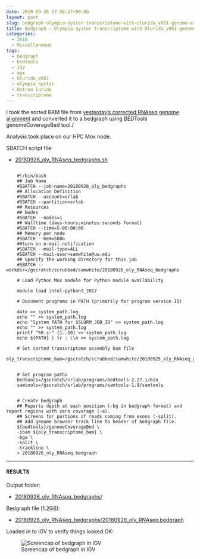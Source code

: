```yaml
---
date: 2018-09-26 17:58:17+00:00
layout: post
slug: bedgraph-olympia-oyster-transcriptome-with-olurida_v081-genome-assembly
title: Bedgraph – Olympia oyster transcriptome with Olurida_v081 genome assembly
categories:
  - 2018
  - Miscellaneous
tags:
  - bedgraph
  - bedtools
  - IGV
  - mox
  - Olurida_v081
  - olympia oyster
  - Ostrea lurida
  - transcriptome
---
```


I took the sorted BAM file from [yesterday's corrected RNAseq genome alignment](https://robertslab.github.io/sams-notebook/posts/2018/2018-09-25-transcriptome-alignment-olympia-oyster-rnaseq-reads-aligned-to-genome-with-hisat2/) and converted it to a bedgraph using BEDTools genomeCoverageBed tool./

Analysis took place on our HPC Mox node.

SBATCH script file:





  * [20180926_oly_RNAseq_bedgraphs.sh](https://owl.fish.washington.edu/Athaliana/20180926_oly_RNAseq_bedgraphs/20180926_oly_RNAseq_bedgraphs.sh)





<pre><code>
    #!/bin/bash
    ## Job Name
    #SBATCH --job-name=20180926_oly_bedgraphs
    ## Allocation Definition
    #SBATCH --account=srlab
    #SBATCH --partition=srlab
    ## Resources
    ## Nodes
    #SBATCH --nodes=1
    ## Walltime (days-hours:minutes:seconds format)
    #SBATCH --time=5-00:00:00
    ## Memory per node
    #SBATCH --mem=500G
    ##turn on e-mail notification
    #SBATCH --mail-type=ALL
    #SBATCH --mail-user=samwhite@uw.edu
    ## Specify the working directory for this job
    #SBATCH --workdir=/gscratch/scrubbed/samwhite/20180926_oly_RNAseq_bedgraphs

    # Load Python Mox module for Python module availability

    module load intel-python3_2017

    # Document programs in PATH (primarily for program version ID)

    date >> system_path.log
    echo "" >> system_path.log
    echo "System PATH for $SLURM_JOB_ID" >> system_path.log
    echo "" >> system_path.log
    printf "%0.s-" {1..10} >> system_path.log
    echo ${PATH} | tr : \\n >> system_path.log

    # Set sorted transcriptome assembly bam file
    oly_transcriptome_bam=/gscratch/scrubbed/samwhite/20180925_oly_RNAseq_genome_hisat2/20180925_Olurida_v081.sorted.bam


    # Set program paths
    bedtools=/gscratch/srlab/programs/bedtools-2.27.1/bin
    samtools=/gscratch/srlab/programs/samtools-1.9/samtools


    # Create bedgraph
    ## Reports depth at each position (-bg in bedgraph format) and report regions with zero coverage (-a).
    ## Screens for portions of reads coming from exons (-split).
    ## Add genome browser track line to header of bedgraph file.
    ${bedtools}/genomeCoverageBed \
    -ibam ${oly_transcriptome_bam} \
    -bga \
    -split \
    -trackline \
    > 20180926_oly_RNAseq.bedgraph
</code></pre>





* * *





#### RESULTS



Output folder:





  * [20180926_oly_RNAseq_bedgraphs/](https://owl.fish.washington.edu/Athaliana/20180926_oly_RNAseq_bedgraphs/)



Bedgraph file (1.2GB):



  * [20180926_oly_RNAseq_bedgraphs/20180926_oly_RNAseq.bedgraph](https://owl.fish.washington.edu/Athaliana/20180926_oly_RNAseq_bedgraphs/20180926_oly_RNAseq.bedgraph)



Loaded in to IGV to verify things looked OK:

![Screencap of bedgraph in IGV](https://owl.fish.washington.edu/Athaliana/20180926_oly_RNAseq_coverage_IGV.png)
